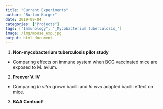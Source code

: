 ```yaml
---
title: "Current Experiments"  
author: "Burton Karger"  
date: 2019-09-04  
categories: ["Projects"]  
tags: ["Immunology", "_Mycobacterium tuberculosis_"]  
image: /img/mouse_exp.jpg  
output: html_document  
---
```


1. **Non-mycobacterium tuberculosis pilot study**  
  + Comparing effects on immune system when BCG vaccinated mice are exposed to M. avium.  
2. **Freever V. IV**  
  + Comparing _In vitro_ grown bacilli and _In vivo_ adapted bacilli effect on mice. 
3. **BAA Contract!**
